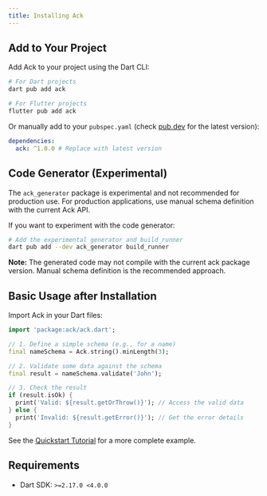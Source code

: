 ```yaml
---
title: Installing Ack
---
```



## Add to Your Project

Add Ack to your project using the Dart CLI:

```bash
# For Dart projects
dart pub add ack

# For Flutter projects
flutter pub add ack
```

Or manually add to your `pubspec.yaml` (check [pub.dev](https://pub.dev/packages/ack) for the latest version):

```yaml
dependencies:
  ack: ^1.0.0 # Replace with latest version
```

## Code Generator (Experimental)

The `ack_generator` package is experimental and not recommended for production use. For production applications, use manual schema definition with the current Ack API.

If you want to experiment with the code generator:

```bash
# Add the experimental generator and build_runner
dart pub add --dev ack_generator build_runner
```

**Note:** The generated code may not compile with the current ack package version. Manual schema definition is the recommended approach.

## Basic Usage after Installation

Import Ack in your Dart files:

```dart
import 'package:ack/ack.dart';

// 1. Define a simple schema (e.g., for a name)
final nameSchema = Ack.string().minLength(3);

// 2. Validate some data against the schema
final result = nameSchema.validate('John');

// 3. Check the result
if (result.isOk) {
  print('Valid: ${result.getOrThrow()}'); // Access the valid data
} else {
  print('Invalid: ${result.getError()}'); // Get the error details
}
```

See the [Quickstart Tutorial](./quickstart-tutorial.mdx) for a more complete example.

## Requirements

- Dart SDK: `>=2.17.0 <4.0.0` 